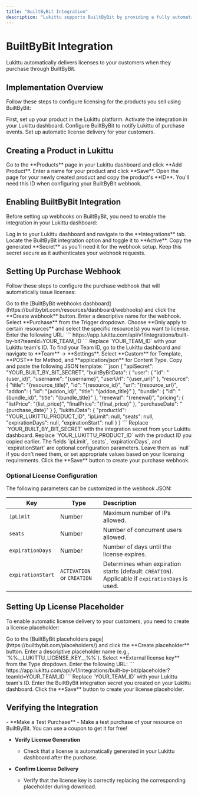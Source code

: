 ```yaml
---
title: "BuiltByBit Integration"
description: "Lukittu supports BuiltByBit by providing a fully automatic licensing experience for your resources."
---
```


# BuiltByBit Integration

<Note>
    Lukittu automatically delivers licenses to your customers when they purchase
    through BuiltByBit.
</Note>

## Implementation Overview

Follow these steps to configure licensing for the products you sell using BuiltByBit:

<Steps>
    <Step title="Create a product in Lukittu">
        First, set up your product in the Lukittu platform.
    </Step>
    <Step title="Enable the BuiltByBit integration">
        Activate the integration in your Lukittu dashboard.
    </Step>
    <Step title="Set up a purchase webhook">
        Configure BuiltByBit to notify Lukittu of purchase events.
    </Step>
    <Step title="Create a license placeholder">
        Set up automatic license delivery for your customers.
    </Step>
</Steps>

## Creating a Product in Lukittu

<Steps>
    <Step title="Navigate to Products">
        Go to the **Products** page in your Lukittu dashboard and click **Add
        Product**.
    </Step>
    <Step title="Add product details">
        Enter a name for your product and click **Save**.
    </Step>
    <Step title="Get the product ID">
        Open the page for your newly created product and copy the product's
        **ID**.
        <Tip>
            You'll need this ID when configuring your BuiltByBit webhook.
        </Tip>
    </Step>
</Steps>

## Enabling BuiltByBit Integration

Before setting up webhooks on BuiltByBit, you need to enable the integration in your Lukittu dashboard:

<Steps>
    <Step title="Access Integrations Settings">
        Log in to your Lukittu dashboard and navigate to the **Integrations** tab.
    </Step>
    <Step title="Enable the Integration">
        Locate the BuiltByBit integration option and toggle it to **Active**.
    </Step>
    <Step title="Copy the Secret">
        Copy the generated **Secret** as you'll need it for the webhook setup.
        <Info>
            Keep this secret secure as it authenticates your webhook requests.
        </Info>
    </Step>
</Steps>

## Setting Up Purchase Webhook

Follow these steps to configure the purchase webhook that will automatically issue licenses:

<Steps>
    <Step title="Access BuiltByBit Webhooks">
        Go to the [BuiltByBit webhooks dashboard](https://builtbybit.com/resources/dashboard/webhooks) and click the **Create webhook** button.
    </Step>
    <Step title="Configure Webhook Settings">
        Enter a descriptive name for the webhook. Select **Purchase** from the Trigger dropdown. Choose **Only apply to certain resources** and select the specific resource(s) you want to license.
    </Step>
    <Step title="Set Webhook URL">
        Enter the following URL:
        ```
        https://app.lukittu.com/api/v1/integrations/built-by-bit?teamId=YOUR_TEAM_ID
        ```
        Replace `YOUR_TEAM_ID` with your Lukittu team's ID.
        <Info>
            To find your Team ID, go to the Lukittu dashboard and navigate to
            **Team** → **Settings**.
        </Info>
    </Step>
    <Step title="Configure Webhook Format">
        Select **Custom** for Template, **POST** for Method, and **application/json** for Content Type.
    </Step>
    <Step title="Set Webhook Body">
        Copy and paste the following JSON template:
        ```json
        {
            "apiSecret": "YOUR_BUILT_BY_BIT_SECRET",
            "builtByBitData": {
                "user": {
                    "id": "{user_id}",
                    "username": "{username}",
                    "userUrl": "{user_url}"
                },
                "resource": {
                    "title": "{resource_title}",
                    "id": "{resource_id}",
                    "url": "{resource_url}",
                    "addon": {
                        "id": "{addon_id}",
                        "title": "{addon_title}"
                    },
                    "bundle": {
                        "id": "{bundle_id}",
                        "title": "{bundle_title}"
                    },
                    "renewal": "{renewal}",
                    "pricing": {
                        "listPrice": "{list_price}",
                        "finalPrice": "{final_price}"
                    },
                    "purchaseDate": "{purchase_date}"
                }
            },
            "lukittuData": {
                "productId": "YOUR_LUKITTU_PRODUCT_ID",
                "ipLimit": null,
                "seats": null,
                "expirationDays": null,
                "expirationStart": null
            }
        }
        ```
    </Step>
    <Step title="Customize Webhook Data">
        Replace `YOUR_BUILT_BY_BIT_SECRET` with the integration secret from your Lukittu dashboard. Replace `YOUR_LUKITTU_PRODUCT_ID` with the product ID you copied earlier.
        <Note>
            The fields `ipLimit`, `seats`, `expirationDays`, and `expirationStart` are optional configuration parameters. Leave them as `null` if you don't need them, or set appropriate values based on your licensing requirements.
        </Note>
    </Step>
    <Step title="Save the Webhook">
        Click the **Save** button to create your purchase webhook.
    </Step>
</Steps>

### Optional License Configuration

The following parameters can be customized in the webhook JSON:

| **Key**            | **Type**                   | **Description**                                                                                   |
| ------------------ | -------------------------- | :------------------------------------------------------------------------------------------------ |
| `ipLimit`          | Number                     | Maximum number of IPs allowed.                                                                    |
| `seats`            | Number                     | Number of concurrent users allowed.                                                               |
| `expirationDays`   | Number                     | Number of days until the license expires.                                                         |
| `expirationStart`  | `ACTIVATION` or `CREATION` | Determines when expiration starts (default: `CREATION`). Applicable if `expirationDays` is used.  |

## Setting Up License Placeholder

To enable automatic license delivery to your customers, you need to create a license placeholder:

<Steps>
    <Step title="Access BuiltByBit Placeholders">
        Go to the [BuiltByBit placeholders page](https://builtbybit.com/placeholders/) and click the **Create placeholder** button.
    </Step>
    <Step title="Configure Placeholder Settings">
        Enter a descriptive placeholder name (e.g., `%%__LUKITTU_LICENSE_KEY__%%`). Select **External license key** from the Type dropdown.
    </Step>
    <Step title="Set Placeholder URL">
        Enter the following URL:
        ```
        https://app.lukittu.com/api/v1/integrations/built-by-bit/placeholder?teamId=YOUR_TEAM_ID
        ```
        Replace `YOUR_TEAM_ID` with your Lukittu team's ID.
    </Step>
    <Step title="Set Secret">
        Enter the BuiltByBit integration secret you created on your Lukittu dashboard.
    </Step>
    <Step title="Save the Placeholder">
        Click the **Save** button to create your license placeholder.
    </Step>
</Steps>

## Verifying the Integration

<Accordion title="Testing Your Integration">
  - **Make a Test Purchase**
    - Make a test purchase of your resource on BuiltByBit. You can use a coupon to get it for free!
    
  - **Verify License Generation**
    - Check that a license is automatically generated in your Lukittu dashboard after the purchase.
    
  - **Confirm License Delivery**
    - Verify that the license key is correctly replacing the corresponding placeholder during download.
</Accordion>
